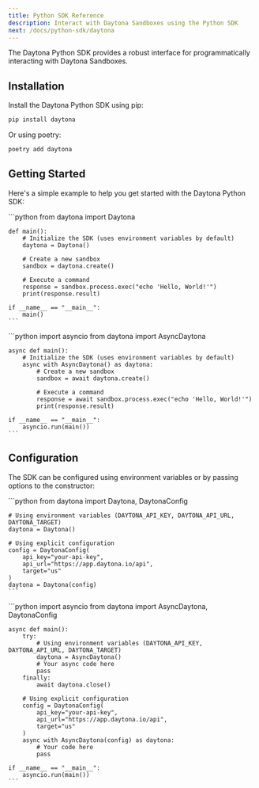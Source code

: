 ```yaml
---
title: Python SDK Reference
description: Interact with Daytona Sandboxes using the Python SDK
next: /docs/python-sdk/daytona
---
```



The Daytona Python SDK provides a robust interface for programmatically interacting with Daytona Sandboxes.

## Installation

Install the Daytona Python SDK using pip:

```bash
pip install daytona
```

Or using poetry:

```bash
poetry add daytona
```

## Getting Started

Here's a simple example to help you get started with the Daytona Python SDK:

<Tabs>
  <TabItem label="Sync" icon="seti:python">
    ```python
    from daytona import Daytona

    def main():
        # Initialize the SDK (uses environment variables by default)
        daytona = Daytona()

        # Create a new sandbox
        sandbox = daytona.create()

        # Execute a command
        response = sandbox.process.exec("echo 'Hello, World!'")
        print(response.result)

    if __name__ == "__main__":
        main()
    ```
  </TabItem>

  <TabItem label="Async" icon="seti:python">
    ```python
    import asyncio
    from daytona import AsyncDaytona

    async def main():
        # Initialize the SDK (uses environment variables by default)
        async with AsyncDaytona() as daytona:
            # Create a new sandbox
            sandbox = await daytona.create()

            # Execute a command
            response = await sandbox.process.exec("echo 'Hello, World!'")
            print(response.result)

    if __name__ == "__main__":
        asyncio.run(main())
    ```
  </TabItem>
</Tabs>

## Configuration

The SDK can be configured using environment variables or by passing options to the constructor:

<Tabs>
  <TabItem label="Sync" icon="seti:python">
    ```python
    from daytona import Daytona, DaytonaConfig

    # Using environment variables (DAYTONA_API_KEY, DAYTONA_API_URL, DAYTONA_TARGET)
    daytona = Daytona()

    # Using explicit configuration
    config = DaytonaConfig(
        api_key="your-api-key",
        api_url="https://app.daytona.io/api",
        target="us"
    )
    daytona = Daytona(config)
    ```
  </TabItem>

  <TabItem label="Async" icon="seti:python">
    ```python
    import asyncio
    from daytona import AsyncDaytona, DaytonaConfig

    async def main():
        try:
            # Using environment variables (DAYTONA_API_KEY, DAYTONA_API_URL, DAYTONA_TARGET)
            daytona = AsyncDaytona()
            # Your async code here
            pass
        finally:
            await daytona.close()

        # Using explicit configuration
        config = DaytonaConfig(
            api_key="your-api-key",
            api_url="https://app.daytona.io/api",
            target="us"
        )
        async with AsyncDaytona(config) as daytona:
            # Your code here
            pass

    if __name__ == "__main__":
        asyncio.run(main())
    ```
  </TabItem>
</Tabs>
